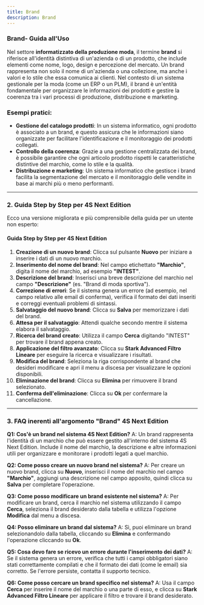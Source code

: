 ```yaml
---
title: Brand
description: Brand
---
```


### Brand- Guida all'Uso

Nel settore **informatizzato della produzione moda**, il termine **brand** si riferisce all'identità distintiva di un'azienda o di un prodotto, che include elementi come nome, logo, design e percezione del mercato. Un brand rappresenta non solo il nome di un'azienda o una collezione, ma anche i valori e lo stile che essa comunica ai clienti. Nel contesto di un sistema gestionale per la moda (come un ERP o un PLM), il brand è un'entità fondamentale per organizzare le informazioni dei prodotti e gestire la coerenza tra i vari processi di produzione, distribuzione e marketing.

### Esempi pratici:

* **Gestione del catalogo prodotti**: In un sistema informatico, ogni prodotto è associato a un brand, e questo assicura che le informazioni siano organizzate per facilitare l'identificazione e il monitoraggio dei prodotti collegati.
* **Controllo della coerenza**: Grazie a una gestione centralizzata dei brand, è possibile garantire che ogni articolo prodotto rispetti le caratteristiche distintive del marchio, come lo stile e la qualità.
* **Distribuzione e marketing**: Un sistema informatico che gestisce i brand facilita la segmentazione del mercato e il monitoraggio delle vendite in base ai marchi più o meno performanti.

***

### 2. Guida Step by Step per **4S Next Edition**

Ecco una versione migliorata e più comprensibile della guida per un utente non esperto:

#### Guida Step by Step per 4S Next Edition

1. **Creazione di un nuovo brand**: Clicca sul pulsante **Nuovo** per iniziare a inserire i dati di un nuovo marchio.
2. **Inserimento del nome del brand**: Nel campo etichettato **"Marchio"**, digita il nome del marchio, ad esempio **"INTEST"**.
3. **Descrizione del brand**: Inserisci una breve descrizione del marchio nel campo **"Descrizione"** (es. "Brand di moda sportiva").
4. **Correzione di errori**: Se il sistema genera un errore (ad esempio, nel campo relativo alle email di conferma), verifica il formato dei dati inseriti e correggi eventuali problemi di sintassi.
5. **Salvataggio del nuovo brand**: Clicca su **Salva** per memorizzare i dati del brand.
6. **Attesa per il salvataggio**: Attendi qualche secondo mentre il sistema elabora il salvataggio.
7. **Ricerca del brand creato**: Utilizza il campo **Cerca** digitando "INTEST" per trovare il brand appena creato.
8. **Applicazione del filtro avanzato**: Clicca su **Stark Advanced Filtro Lineare** per eseguire la ricerca e visualizzare i risultati.
9. **Modifica del brand**: Seleziona la riga corrispondente al brand che desideri modificare e apri il menu a discesa per visualizzare le opzioni disponibili.
10. **Eliminazione del brand**: Clicca su **Elimina** per rimuovere il brand selezionato.
11. **Conferma dell'eliminazione**: Clicca su **Ok** per confermare la cancellazione.

***

### 3. FAQ inerenti all'argomento "Brand" 4S Next Edition

**Q1: Cos'è un brand nel sistema 4S Next Edition?**
A: Un brand rappresenta l'identità di un marchio che può essere gestito all'interno del sistema 4S Next Edition. Include il nome del marchio, la descrizione e altre informazioni utili per organizzare e monitorare i prodotti legati a quel marchio.

**Q2: Come posso creare un nuovo brand nel sistema?**
A: Per creare un nuovo brand, clicca su **Nuovo**, inserisci il nome del marchio nel campo **"Marchio"**, aggiungi una descrizione nel campo apposito, quindi clicca su **Salva** per completare l'operazione.

**Q3: Come posso modificare un brand esistente nel sistema?**
A: Per modificare un brand, cerca il marchio nel sistema utilizzando il campo **Cerca**, seleziona il brand desiderato dalla tabella e utilizza l'opzione **Modifica** dal menu a discesa.

**Q4: Posso eliminare un brand dal sistema?**
A: Sì, puoi eliminare un brand selezionandolo dalla tabella, cliccando su **Elimina** e confermando l'operazione cliccando su **Ok**.

**Q5: Cosa devo fare se ricevo un errore durante l'inserimento dei dati?**
A: Se il sistema genera un errore, verifica che tutti i campi obbligatori siano stati correttamente compilati e che il formato dei dati (come le email) sia corretto. Se l'errore persiste, contatta il supporto tecnico.

**Q6: Come posso cercare un brand specifico nel sistema?**
A: Usa il campo **Cerca** per inserire il nome del marchio o una parte di esso, e clicca su **Stark Advanced Filtro Lineare** per applicare il filtro e trovare il brand desiderato.